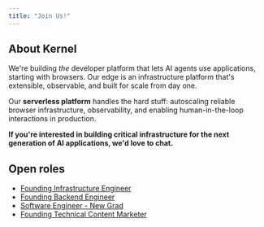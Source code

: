 ```yaml
---
title: "Join Us!"
---
```


## About Kernel

We're building *the* developer platform that lets AI agents use applications, starting with browsers. Our edge is an infrastructure platform that's extensible, observable, and built for scale from day one.

Our **serverless platform** handles the hard stuff: autoscaling reliable browser infrastructure, observability, and enabling human-in-the-loop interactions in production.

**If you're interested in building critical infrastructure for the next generation of AI applications, we'd love to chat.**

## Open roles

- [Founding Infrastructure Engineer](/careers/infra-engineer)
- [Founding Backend Engineer](/careers/backend-engineer)
- [Software Engineer - New Grad](/careers/engineer-new-grad)
- [Founding Technical Content Marketer](/careers/technical-content-marketer)